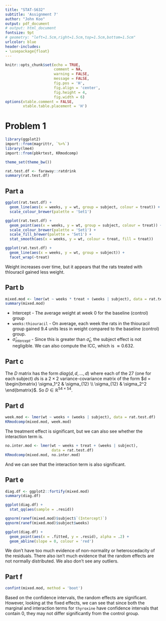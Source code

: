```yaml
---
title: "STAT-S632"
subtitle: 'Assignment 7'
author: "John Koo"
output: pdf_document
# output: html_document
fontsize: 9pt 
# geometry: "left=1.5cm,right=1.5cm,top=1.5cm,bottom=1.5cm"
urlcolor: blue
header-includes:
- \usepackage{float}
---
```


```r
knitr::opts_chunk$set(echo = TRUE, 
                      comment = NA, 
                      warning = FALSE, 
                      message = FALSE, 
                      fig.pos = 'H', 
                      fig.align = 'center', 
                      fig.height = 4, 
                      fig.width = 6)
options(xtable.comment = FALSE, 
        xtable.table.placement = 'H')
```

# Problem 1

```r
library(ggplot2)
import::from(magrittr, `%>%`)
library(lme4)
import::from(pbkrtest, KRmodcomp)

theme_set(theme_bw())

rat.test.df <- faraway::ratdrink
summary(rat.test.df)
```

## Part a

```r
ggplot(rat.test.df) + 
  geom_line(aes(x = weeks, y = wt, group = subject, colour = treat)) + 
  scale_colour_brewer(palette = 'Set1')

ggplot(rat.test.df) + 
  geom_point(aes(x = weeks, y = wt, group = subject, colour = treat)) + 
  scale_colour_brewer(palette = 'Set1') + 
  scale_fill_brewer(palette = 'Set1') + 
  stat_smooth(aes(x = weeks, y = wt, colour = treat, fill = treat))
```

```r
ggplot(rat.test.df) + 
  geom_line(aes(x = weeks, y = wt, group = subject)) + 
  facet_wrap(~treat)
```

Weight increases over time, but it appears that the rats treated with thlouracil 
gained less weight.

## Part b

```r
mixed.mod <- lmer(wt ~ weeks * treat + (weeks | subject), data = rat.test.df)
summary(mixed.mod)
```

* Intercept - The average weight at week 0 for the baseline (control) group
* `weeks:thiouracil` - On average, each week the rats in the thiouracil group 
gained 9.4 units less in weight compared to the baseline (control) group.
* $\hat{\sigma}_{intercept}$ - Since this is greater than 
$\hat{\sigma}_\epsilon$, the subject effect is not negligible. We can also 
compute the ICC, which is $\approx 0.632$. 

## Part c

The $D$ matrix has the form $diag(d, d, ..., d)$ where each of the 27 (one for 
each subject) $d$s is a $2 \times 2$ variance-covariance matrix of the form 
$d = \begin{bmatrix} 
  \sigma_1^2 & \sigma_{12} \\ \sigma_{12} & \sigma_2^2
\end{bmatrix}$. So $D \in \mathbb{R}^{54 \times 54}$.

## Part d

```r
week.mod <- lmer(wt ~ weeks + (weeks | subject), data = rat.test.df)
KRmodcomp(mixed.mod, week.mod)
```

The treatment effect is significant, but we can also see whether the interaction 
term is.

```r
no.inter.mod <- lmer(wt ~ weeks + treat + (weeks | subject), 
                     data = rat.test.df)
KRmodcomp(mixed.mod, no.inter.mod)
```

And we can see that the interaction term is also significant.

## Part e

```r
diag.df <- ggplot2::fortify(mixed.mod)
summary(diag.df)

ggplot(diag.df) +
  stat_qq(aes(sample = .resid))

qqnorm(ranef(mixed.mod)$subject$`(Intercept)`)
qqnorm(ranef(mixed.mod)$subject$weeks)
```

```r
ggplot(diag.df) + 
  geom_point(aes(x = .fitted, y = .resid), alpha = .2) + 
  geom_abline(slope = 0, colour = 'red')
```

We don't have too much evidence of non-normality or heteroscedacity of the 
residuals. There also isn't much evidence that the random effects are not 
normally distributed. We also don't see any outliers.

## Part f

```r
confint(mixed.mod, method = 'boot')
```

Based on the confidence intervals, the random effects are significant. However, 
looking at the fixed effects, we can see that since both the marginal and 
interaction terms for `thyroxine` have confidence intervals that contain 0, 
they may not differ significantly from the control group. 